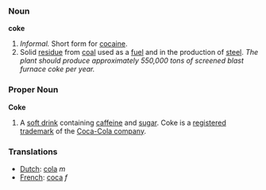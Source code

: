 ===Noun===

'''coke'''
# ''Informal.'' Short form for [[cocaine]].
# Solid [[residue]] from [[coal]] used as a [[fuel]] and in the production of [[steel]].  ''The plant should produce approximately 550,000 tons of screened blast furnace coke per year.''


===Proper Noun===

'''Coke'''

# A [[soft drink]] containing [[caffeine]] and [[sugar]]. Coke is a [[registered trademark]] of the [[Coca-Cola company]].

===Translations===
*[[Dutch]]: [[cola]] ''m''
*[[French]]: [[coca]] ''f''